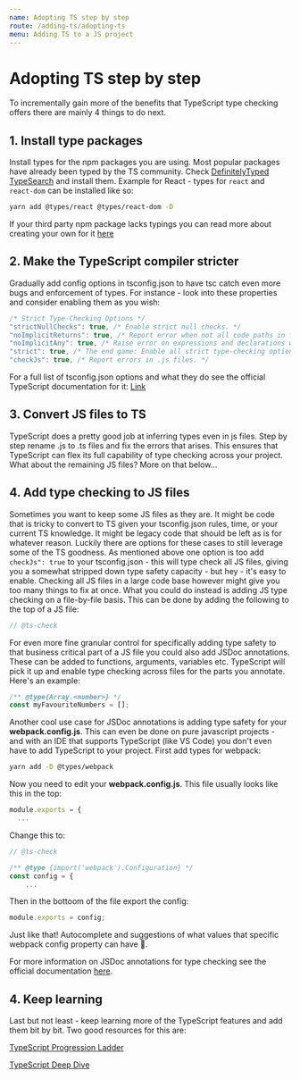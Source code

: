 ```yaml
---
name: Adopting TS step by step
route: /adding-ts/adopting-ts
menu: Adding TS to a JS project
---
```


# Adopting TS step by step

To incrementally gain more of the benefits that TypeScript type checking offers there are mainly 4 things to do next.

## 1. Install type packages
Install types for the npm packages you are using. Most popular packages have already been typed by the TS community. Check [DefinitelyTyped TypeSearch](https://microsoft.github.io/TypeSearch/) and install them. Example for React - types for `react` and `react-dom` can be installed like so:

```bash
yarn add @types/react @types/react-dom -D
```

If your third party npm package lacks typings you can read more about creating your own for it [here](https://basarat.gitbooks.io/typescript/docs/types/ambient/d.ts.html)

## 2. Make the TypeScript compiler stricter
Gradually add config options in tsconfig.json to have tsc catch even more bugs and enforcement of types. For instance - look into these properties and consider enabling them as you wish:

```javascript
/* Strict Type-Checking Options */
"strictNullChecks": true, /* Enable strict null checks. */
"noImplicitReturns": true, /* Report error when not all code paths in function return a value. */
"noImplicitAny": true, /* Raise error on expressions and declarations with an implied 'any' type. */
"strict": true, /* The end game: Enable all strict type-checking options for full type saftey power. */
"checkJs": true, /* Report errors in .js files. */
```

For a full list of tsconfig.json options and what they do see the official TypeScript documentation for it: [Link](https://www.typescriptlang.org/docs/handbook/compiler-options.html)


## 3. Convert JS files to TS
TypeScript does a pretty good job at inferring types even in js files. Step by step rename .js to .ts files and fix the errors that arises. This ensures that TypeScript can flex its full capability of type checking across your project. What about the remaining JS files? More on that below...


## 4. Add type checking to JS files
Sometimes you want to keep some JS files as they are. It might be code that is tricky to convert to TS given your tsconfig.json rules, time, or your current TS knowledge. It might be legacy code that should be left as is for whatever reason. Luckily there are options for these cases to still leverage some of the TS goodness. As mentioned above one option is too add `checkJs": true` to your tsconfig.json - this will type check all JS files, giving you a somewhat stripped down type safety capacity - but hey - it's easy to enable. Checking all JS files in a large code base however might give you too many things to fix at once. What you could do instead is adding JS type checking on a file-by-file basis. This can be done by adding the following to the top of a JS file:

```javascript
// @ts-check
```

For even more fine granular control for specifically adding type safety to that business critical part of a JS file you could also add JSDoc annotations. These can be added to functions, arguments, variables etc. TypeScript will pick it up and enable type checking across files for the parts you annotate. Here's an example:

```javascript
/** @type{Array.<number>} */
const myFavouriteNumbers = [];
```

Another cool use case for JSDoc annotations is adding type safety for your **webpack.config.js**. This can even be done on pure javascript projects - and with an IDE that supports TypeScript (like VS Code) you don't even have to add TypeScript to your project. First add types for webpack:

```bash
yarn add -D @types/webpack
```

Now you need to edit your **webpack.config.js**. This file usually looks like this in the top:

```javascript
module.exports = {
  ...
```

Change this to:

```javascript
// @ts-check

/** @type {import('webpack').Configuration} */
const config = {
    ...
```

Then in the bottoom of the file export the config:

```javascript
module.exports = config;
```

Just like that! Autocomplete and suggestions of what values that specific webpack config property can have 🎉.

For more information on JSDoc annotations for type checking see the official documentation [here](https://github.com/Microsoft/TypeScript/wiki/JSDoc-support-in-JavaScript).

## 4. Keep learning

Last but not least - keep learning more of the TypeScript features and add them bit by bit. Two good resources for this are:

[TypeScript Progression Ladder](http://www.techladder.io/?tech=typescript)

[TypeScript Deep Dive](https://basarat.gitbooks.io/typescript/)



